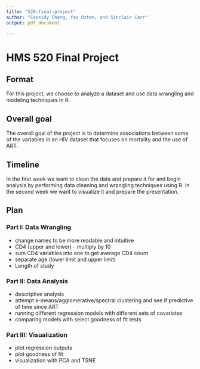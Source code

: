```yaml
---
title: "520-final-project"
author: "Cassidy Chang, Yaz Ozten, and Sinclair Carr"
output: pdf_document

---
```


# HMS 520 Final Project

## Format
For this project, we choose to analyze a dataset and use data wrangling and modeling techniques in R. 

## Overall goal
The overall goal of the project is to determine associations between some of the variables in an HIV dataset that focuses on mortality and the use of ART.

## Timeline
In the first week we want to clean the data and prepare it for and begin analysis by performing data cleaning and wrangling techniques using R. In the second week we want to visualize it and prepare the presentation.

## Plan
### Part I: Data Wrangling
  - change names to be more readable and intuitive
  - CD4 (upper and lower) - multiply by 10
  - sum CD4 variables into one to get average CD4 count
  - separate age (lower limit and upper limit)
  - Length of study
  
### Part II: Data Analysis
  - descriptive analysis
  - attempt k-means/agglomerative/spectral clustering and see if predictive of time since ART 
  - running different regression models with different sets of covariates
  - comparing models with select goodness of fit tests

### Part III: Visualization
  - plot regression outputs 
  - plot goodness of fit
  - visualization with PCA and TSNE 

```r

```

